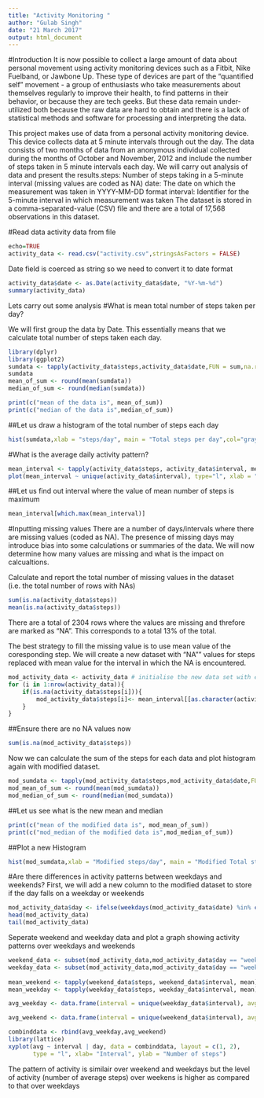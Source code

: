 ---
title: "Activity Monitoring "
author: "Gulab Singh"
date: "21 March 2017"
output: html_document
---

#Introduction
It is now possible to collect a large amount of data about personal movement using activity monitoring devices such as a Fitbit, Nike Fuelband, or Jawbone Up. These type of devices are part of the "quantified self" movement - a group of enthusiasts who take measurements about themselves regularly to improve their health, to find patterns in their behavior, or because they are tech geeks. But these data remain under-utilized both because the raw data are hard to obtain and there is a lack of statistical methods and software for processing and interpreting the data.

This project makes use of data from a personal activity monitoring device. This device collects data at 5 minute intervals through out the day. The data consists of two months of data from an anonymous individual collected during the months of October and November, 2012 and include the number of steps taken in 5 minute intervals each day. We will carry out analysis of data and present the results.steps: Number of steps taking in a 5-minute interval (missing values are coded as NA)
date: The date on which the measurement was taken in YYYY-MM-DD format
interval: Identifier for the 5-minute interval in which measurement was taken
The dataset is stored in a comma-separated-value (CSV) file and there are a total of 17,568 observations in this dataset.



#Read data activity data from file 
```{r}
echo=TRUE
activity_data <- read.csv("activity.csv",stringsAsFactors = FALSE)


```

Date field is coerced as string so we need to convert it to date format

```{r}

activity_data$date <- as.Date(activity_data$date, "%Y-%m-%d")
summary(activity_data)
```

Lets carry out some analysis
#What is mean total number of steps taken per day?

We will first group the data by Date. This essentially means that we calculate total number of steps taken each day.

```{r}
library(dplyr)
library(ggplot2)
sumdata <- tapply(activity_data$steps,activity_data$date,FUN = sum,na.rm=TRUE)
sumdata
mean_of_sum <- round(mean(sumdata))
median_of_sum <- round(median(sumdata))

print(c("mean of the data is", mean_of_sum))
print(c("median of the data is",median_of_sum))
```


##Let us draw a histogram of the total number of steps each day

```{r}

hist(sumdata,xlab = "steps/day", main = "Total steps per day",col="gray",border="red")
```

#What is the average daily activity pattern?

```{r}

mean_interval <- tapply(activity_data$steps, activity_data$interval, mean, na.rm=T)
plot(mean_interval ~ unique(activity_data$interval), type="l", xlab = "Interval",ylab = "Mean number of steps")

```


##Let us find out interval where the value of mean number of steps is maximum

```{r}

mean_interval[which.max(mean_interval)]

```


#Inputting missing values
There are a number of days/intervals where there are missing values (coded as NA). The presence of missing days may introduce bias into some calculations or summaries of the data. We will now determine how many values are missing and what is the impact on calcualtions.

Calculate and report the total number of missing values in the dataset (i.e. the total number of rows with NAs)

```{r}
sum(is.na(activity_data$steps))
mean(is.na(activity_data$steps))

```

There are a total of 2304 rows where the values are missing and threfore are marked as "NA". This corresponds to a total 13% of the total. 

The best strategy to fill the missing value is to use mean value of the coresponding step. We will create a new dataset with "NA"" values for steps replaced with mean value for the interval in which the NA is encountered. 

```{r}
mod_activity_data <- activity_data # initialise the new data set with existing data set 
for (i in 1:nrow(activity_data)){
    if(is.na(activity_data$steps[i])){
        mod_activity_data$steps[i]<- mean_interval[[as.character(activity_data[i, "interval"])]]
    }
}


```

##Ensure there are no NA values now

```{r}
sum(is.na(mod_activity_data$steps))

```

Now we can calculate the sum of the steps for each data and plot histogram again with modified dataset.

```{r}
mod_sumdata <- tapply(mod_activity_data$steps,mod_activity_data$date,FUN = sum,na.rm=TRUE)
mod_mean_of_sum <- round(mean(mod_sumdata))
mod_median_of_sum <- round(median(mod_sumdata))
```

##Let us see what is the new mean and median

```{r}
print(c("mean of the modified data is", mod_mean_of_sum))
print(c("mod_median of the modified data is",mod_median_of_sum))
```


##Plot a new Histogram

```{r}
hist(mod_sumdata,xlab = "Modified steps/day", main = "Modified Total steps per day",col="green",border="red")
```

#Are there differences in activity patterns between weekdays and weekends?
First, we will add a new column to the modified dataset to store if the day falls on a weekday or weekends

```{r}
mod_activity_data$day <- ifelse(weekdays(mod_activity_data$date) %in% c("Saturday", "Sunday"), "weekend", "weekday")
head(mod_activity_data)
tail(mod_activity_data)
```

Seperate weekend and weekday data and plot a graph showing activity patterns over weekdays and weekends

```{r}
weekend_data <- subset(mod_activity_data,mod_activity_data$day == "weekend")
weekday_data <- subset(mod_activity_data,mod_activity_data$day == "weekday")
                          
mean_weekend <- tapply(weekend_data$steps, weekend_data$interval, mean)
mean_weekday <- tapply(weekday_data$steps, weekday_data$interval, mean)

avg_weekday <- data.frame(interval = unique(weekday_data$interval), avg = as.numeric(mean_weekday), day = rep("weekday", length(mean_weekday)))

avg_weekend <- data.frame(interval = unique(weekend_data$interval), avg = as.numeric(mean_weekend), day = rep("weekend", length(mean_weekend)))

combinddata <- rbind(avg_weekday,avg_weekend)
library(lattice)
xyplot(avg ~ interval | day, data = combinddata, layout = c(1, 2), 
       type = "l", xlab= "Interval", ylab = "Number of steps")

```




The pattern of activity is similair over weekend and weekdays but the level of activity (number of average steps) over weekens is higher as compared to that over weekdays
